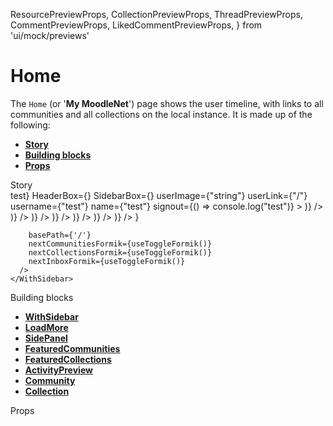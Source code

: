 
  ResourcePreviewProps,
  CollectionPreviewProps,
  ThreadPreviewProps,
  CommentPreviewProps,
  LikedCommentPreviewProps,
} from 'ui/mock/previews'


<Meta title="Pages|My MoodleNet" component={Home} />

# Home

The `Home` (or '**My MoodleNet**') page shows the user timeline, with links to all communities and all collections on the local instance. It is made up of the following:

- **[Story](#story)**
- **[Building blocks](#modules)**
- **[Props](#props)**

<div id="story">Story</div>

<Preview>
  <Story name="Home page">
    <WithSidebar
      SearchBox={<h1>test</h1>}
      HeaderBox={<MainHeader {...getMainHeaderProps()} />}
      SidebarBox={<Sidebar {...useGetSidebarProps()} />}
      userImage={"string"}
      userLink={"/"}
      username={"test"}
      name={"test"}
      signout={() => console.log("test")}
    >
      <Home
        InboxElements={
          <React.Fragment>
            <ActivityPreview
              key={1}
              {...activityPreviewProps('Added a link', <Resource {...ResourcePreviewProps()} />)}
            />
            <ActivityPreview
              key={2}
              {...activityPreviewProps(
                'Uploaded a resource',
                <Resource {...ResourcePreviewProps('license', 'pdf')} />
              )}
            />
            <ActivityPreview
              key={3}
              {...activityPreviewProps('Created a comment', <Comment {...CommentPreviewProps()} />)}
            />
            <ActivityPreview
              key={4}
              {...activityPreviewProps('Created a comment', <Comment {...CommentPreviewProps()} />)}
            />
            <ActivityPreview
              key={5}
              {...activityPreviewProps(
                'Like a comment',
                <LikedComment {...LikedCommentPreviewProps()} />
              )}
            />
            <ActivityPreview
              key={6}
              {...activityPreviewProps('Created a comment', <Comment {...CommentPreviewProps()} />)}
            />
            <ActivityPreview
              key={7}
              {...activityPreviewProps('Created a comment', <Comment {...CommentPreviewProps()} />)}
            />
          </React.Fragment>
        }
        
        basePath={'/'}
        nextCommunitiesFormik={useToggleFormik()}
        nextCollectionsFormik={useToggleFormik()}
        nextInboxFormik={useToggleFormik()}
      />
    </WithSidebar>
  </Story>
</Preview>

<div id="modules">Building blocks</div>

- **[WithSidebar](#)**
- **[LoadMore](#)**
- **[SidePanel](#)**
- **[FeaturedCommunities](#)**
- **[FeaturedCollections](#)**
- **[ActivityPreview](#)**
- **[Community](#)**
- **[Collection](#)**

<div id="props">Props</div>

<Props of={Home} />
